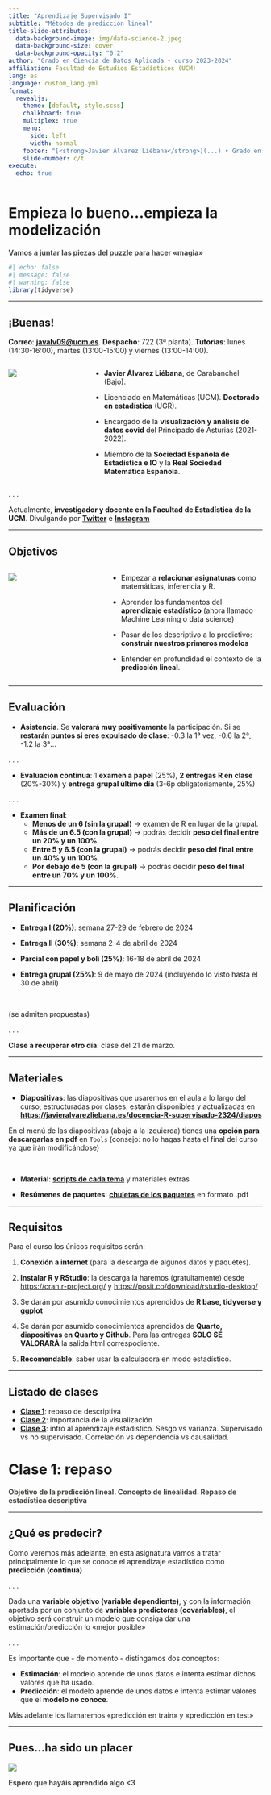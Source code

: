 ```yaml
---
title: "Aprendizaje Supervisado I"
subtitle: "Métodos de predicción lineal"
title-slide-attributes:
  data-background-image: img/data-science-2.jpeg
  data-background-size: cover
  data-background-opacity: "0.2"
author: "Grado en Ciencia de Datos Aplicada • curso 2023-2024"
affiliation: Facultad de Estudios Estadísticos (UCM)
lang: es
language: custom_lang.yml
format: 
  revealjs:
    theme: [default, style.scss]
    chalkboard: true
    multiplex: true
    menu:
      side: left
      width: normal
    footer: "[<strong>Javier Álvarez Liébana</strong>](...) • Grado en Ciencia de Datos Aplicada (UCM) • curso 2023-2024"
    slide-number: c/t
execute:
  echo: true
---
```


# Empieza lo bueno...empieza la modelización

[**Vamos a juntar las piezas del puzzle para hacer «magia»**]{style="color:#444442;"}

```r
#| echo: false
#| message: false
#| warning: false
library(tidyverse)
```

---

## ¡Buenas!

[**Correo**]{.hl-green}: **<javalv09@ucm.es>**. [**Despacho**]{.hl-green}: 722 (3ª planta). [**Tutorías**]{.hl-green}: lunes (14:30-16:00), martes (13:00-15:00) y viernes (13:00-14:00).

::: columns
::: {.column width="30%"}
![](img/me.jpeg)
:::

::: {.column width="70%"}
::: incremental
-   [**Javier Álvarez Liébana**]{.hl-yellow}, de Carabanchel (Bajo).

-   Licenciado en Matemáticas (UCM). [**Doctorado en estadística**]{.hl-yellow} (UGR).

-   Encargado de la [**visualización y análisis de datos covid**]{.hl-yellow} del Principado de Asturias (2021-2022).

-   Miembro de la [**Sociedad Española de Estadística e IO**]{.hl-yellow} y la [**Real Sociedad Matemática Española**]{.hl-yellow}.
:::
:::
:::

. . .

Actualmente, [**investigador y docente en la Facultad de Estadística de la UCM**]{.hl-yellow}. Divulgando por [**Twitter**](https://twitter.com/dadosdelaplace) e [**Instagram**](https://instagram.com/javieralvarezliebana)


---

## Objetivos

::: columns
::: {.column width="37%"}
![](https://assets-global.website-files.com/6092cb6b4ac959f39728dd26/6188a97fa499b5fbfe410417_target%20(1).png)
:::

::: {.column width="63%"}
::: incremental
- Empezar a [**relacionar asignaturas**]{.hl-yellow} como matemáticas, inferencia y R.

- Aprender los fundamentos del [**aprendizaje estadístico**]{.hl-yellow} (ahora llamado Machine Learning o data science)

- Pasar de los descriptivo a lo predictivo: [**construir nuestros primeros modelos**]{.hl-yellow}

- Entender en profundidad el contexto de la [**predicción lineal**]{.hl-yellow}.


:::
:::
:::

---

## Evaluación

-   [**Asistencia**]{.hl-yellow}. Se [**valorará muy positivamente**]{.hl-purple} la participación. Si se [**restarán puntos si eres expulsado de clase**]{.hl-purple}: -0.3 la 1ª vez, -0.6 la 2ª, -1.2 la 3ª...

. . .

- [**Evaluación continua**]{.hl-yellow}: 1 **examen a papel** (25%), **2 entregas R en clase** (20%-30%) y **entrega grupal último día** (3-6p obligatoriamente, 25%)
  
. . .

- [**Examen final**]{.hl-yellow}:
  - [**Menos de un 6 (sin la grupal)**]{.hl-purple} -> examen de R en lugar de la grupal.
  - [**Más de un 6.5 (con la grupal)**]{.hl-purple} -> podrás decidir **peso del final entre un 20% y un 100%**.
  - [**Entre 5 y 6.5 (con la grupal)**]{.hl-purple} -> podrás decidir **peso del final entre un 40% y un 100%**.
  - [**Por debajo de 5 (con la grupal)**]{.hl-purple} -> podrás decidir **peso del final entre un 70% y un 100%**.
  

---

## Planificación


* [**Entrega I (20%)**]{.hl-yellow}: semana 27-29 de febrero de 2024

* [**Entrega II (30%)**]{.hl-yellow}: semana 2-4 de abril de 2024

* [**Parcial con papel y boli (25%)**]{.hl-yellow}: 16-18 de abril de 2024 

* [**Entrega grupal (25%)**]{.hl-yellow}: 9 de mayo de 2024 (incluyendo lo visto hasta el 30 de abril)

&nbsp;

(se admiten propuestas)

. . . 

[**Clase a recuperar otro día**]{.hl-yellow}: clase del 21 de marzo.

---

## Materiales

* [**Diapositivas**]{.hl-yellow}: las diapositivas que usaremos en el aula a lo largo del curso, estructuradas por clases, estarán disponibles y actualizadas en **<https://javieralvarezliebana.es/docencia-R-supervisado-2324/diapos>** 

En el menú de las diapositivas (abajo a la izquierda) tienes una [**opción para descargarlas en pdf**]{.hl-yellow} en `Tools` (consejo: no lo hagas hasta el final del curso ya que irán modificándose)
  
&nbsp;

* [**Material**]{.hl-yellow}: [**scripts de cada tema**](https://github.com/dadosdelaplace/docencia-R-supervisado-2324/tree/main/material) y materiales extras

* [**Resúmenes de paquetes**]{.hl-yellow}: [**chuletas de los paquetes**](https://github.com/dadosdelaplace/docencia-R-supervisado-2324/tree/main/fichas%20paquetes) en formato .pdf

---


## Requisitos

Para el curso los únicos requisitos serán:

1.  [**Conexión a internet**]{.hl-yellow} (para la descarga de algunos datos y paquetes).

2.  [**Instalar R y RStudio**]{.hl-yellow}: la descarga la haremos (gratuitamente) desde <https://cran.r-project.org/> y  <https://posit.co/download/rstudio-desktop/>

3. Se darán por asumido conocimientos aprendidos de [**R base, tidyverse y ggplot**]{.hl-yellow}

4. Se darán por asumido conocimientos aprendidos de [**Quarto, diapositivas en Quarto y Github**]{.hl-yellow}. Para las entregas [**SOLO SE VALORARÁ**]{.hl-purple} la salida html correspodiente.

5. [**Recomendable**]{.hl-yellow}: saber usar la calculadora en modo estadístico.


---

## Listado de clases

* [**Clase 1**](#clase-1): repaso de descriptiva
* [**Clase 2**](#clase-2): importancia de la visualización
* [**Clase 3**](#clase-3): intro al aprendizaje estadístico. Sesgo vs varianza. Supervisado vs no supervisado. Correlación vs dependencia vs causalidad.


# Clase 1: repaso {#clase-1}

[**Objetivo de la predicción lineal. Concepto de linealidad. Repaso de estadística descriptiva**]{style="color:#444442;"}

---

## ¿Qué es predecir?

Como veremos más adelante, en esta asignatura vamos a tratar principalmente lo que se conoce el aprendizaje estadístico como [**predicción (continua)**]{.hl-yellow}

. . .

Dada una [**variable objetivo (variable dependiente)**]{.hl-yellow}, y con la información aportada por un conjunto de [**variables predictoras (covariables)**]{.hl-yellow}, el objetivo será construir un modelo que consiga dar una estimación/predicción lo «mejor posible»

. . .

Es importante que - de momento - distingamos dos conceptos:

* [**Estimación**]{.hl-yellow}: el modelo aprende de unos datos e intenta estimar dichos valores que ha usado.
* [**Predicción**]{.hl-yellow}: el modelo aprende de unos datos e intenta estimar valores que el **modelo no conoce**.

Más adelante los llamaremos «predicción en train» y «predicción en test»

---

## Pues...ha sido un placer

![](img/me.jpeg)

[**Espero que hayáis aprendido algo <3**]{style="color:#444442;"}


